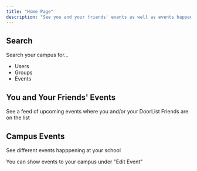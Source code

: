 ```yaml
---
title: "Home Page"
description: "See you and your friends' events as well as events happening on your campus"
---
```


## Search

Search your campus for...

- Users
- Groups
- Events

## You and Your Friends' Events

See a feed of upcoming events where you and/or your DoorList Friends are on the list

## Campus Events

See different events happpening at your school

<Tip>
  You can show events to your campus under "Edit Event"
</Tip>